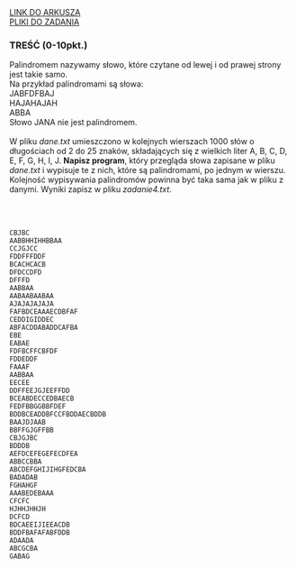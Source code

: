 
<div className="box_link"><a className="link  link_materials" target="_blank" href="https://cke.gov.pl/images/_EGZAMIN_MATURALNY_OD_2015/Arkusze_egzaminacyjne/2010/Informatyka/pp_ii.pdf">LINK DO ARKUSZA</a>
<br/>
<a className="link  link_materials" href="https://cke.gov.pl/images/_EGZAMIN_MATURALNY_OD_2015/Arkusze_egzaminacyjne/2010/Informatyka/Dane_PP.rar"> PLIKI DO ZADANIA</a>

<br/>
</div>

### TREŚĆ (0-10pkt.)
Palindromem nazywamy słowo, które czytane od lewej i od prawej strony jest takie samo.<br/>
Na przykład palindromami są słowa:<br/>
JABFDFBAJ<br/>
HAJAHAJAH<br/>
ABBA<br/>
Słowo JANA nie jest palindromem.<br/><br/>
W pliku <i>dane.txt</i> umieszczono w kolejnych wierszach 1000 słów o długościach od 2 do
25 znaków, składających się z wielkich liter A, B, C, D, E, F, G, H, I, J. <b>Napisz program</b>,
który przegląda słowa zapisane w pliku <i>dane.txt</i> i wypisuje te z nich, które są
palindromami, po jednym w wierszu. Kolejność wypisywania palindromów powinna być
taka sama jak w pliku z danymi. Wyniki zapisz w pliku <i>zadanie4.txt</i>. 

<br/><br/>

<Dropdown title="ODPOWIEDŹ">

```text
CBJBC
AABBHHIHHBBAA
CCJGJCC
FDDFFFDDF
BCACHCACB
DFDCCDFD
DFFFD
AABBAA
AABAABAABAA
AJAJAJAJAJA
FAFBDCEAAAECDBFAF
CEDDIGIDDEC
ABFACDDABADDCAFBA
EBE
EABAE
FDFBCFFCBFDF
FDDEDDF
FAAAF
AABBAA
EECEE
DDFFEEJGJEEFFDD
BCEABDECCEDBAECB
FEDFBBGGBBFDEF
BDDBCEADDBFCCFBDDAECBDDB
BAAJDJAAB
BBFFGJGFFBB
CBJGJBC
BDDDB
AEFDCEFEGEFECDFEA
ABBCCBBA
ABCDEFGHIJIHGFEDCBA
BADADAB
FGHAHGF
AAABEDEBAAA
CFCFC
HJHHJHHJH
DCFCD
BDCAEEIJIEEACDB
BDDFBAFAFABFDDB
ADAADA
ABCGCBA
GABAG

```

</Dropdown>



